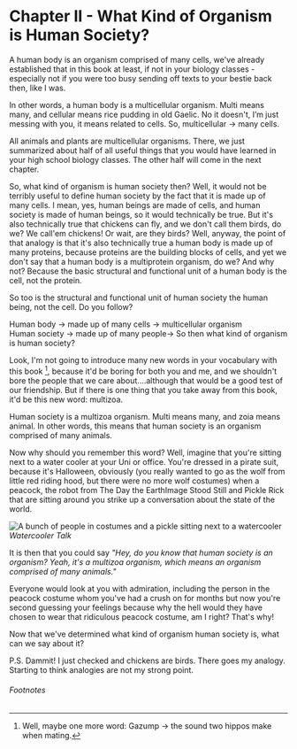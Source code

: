 
# Chapter II - What Kind of Organism is Human Society?

A human body is an organism comprised of many cells, we've already established that in this book at least, if not in your biology classes - especially not if you were too busy sending off texts to your bestie back then, like I was.

In other words, a human body is a multicellular organism. Multi means many, and cellular means rice pudding in old Gaelic. No it doesn't, I’m just messing with you, it means related to cells. So, multicellular -> many cells.

All animals and plants are multicellular organisms. There, we just summarized about half of all useful things that you would have learned in your high school biology classes. The other half will come in the next chapter.

So, what kind of organism is human society then? Well, it would not be terribly useful to define human society by the fact that it is made up of many cells. I mean, yes, human beings are made of cells, and human society is made of human beings, so it would technically be true. But it's also technically true that chickens can fly, and we don't call them birds, do we? We call'em chickens! Or wait, are they birds? Well, anyway, the point of that analogy is that it's also technically true a human body is made up of many proteins, because proteins are the building blocks of cells, and yet we don't say that a human body is a multiprotein organism, do we? And why not? Because the basic structural and functional unit of a human body is the cell, not the protein.

So too is the structural and functional unit of human society the human being, not the cell. Do you follow?

Human body -> made up of many cells -> multicellular organism \
Human society -> made up of many people-> So then what kind of organism is human society?

Look, I'm not going to introduce many new words in your vocabulary with this book [^1], because it'd be boring for both you and me, and we shouldn't bore the people that we care about....although that would be a good test of our friendship. But if there is one thing that you take away from this book, it'd be this new word: multizoa.

Human society is a multizoa organism. Multi means many, and zoia means animal. In other words, this means that human society is an organism comprised of many animals.

Now why should you remember this word? Well, imagine that you're sitting next to a water cooler at your Uni or office. You're dressed in a pirate suit, because it's Halloween, obviously (you really wanted to go as the wolf from little red riding hood, but there were no more wolf costumes) when a peacock, the robot from The Day the EarthImage Stood Still and Pickle Rick that are sitting around you strike up a conversation about the state of the world.

![A bunch of people in costumes and a pickle sitting next to a watercooler](../../public/images/understanding-our-whole/chapter-2/watercooler-talk.jpg)
<span style={imgDescStyle}><em>Watercooler Talk</em></span>

It is then that you could say *"Hey, do you know that human society is an organism? Yeah, it's a multizoa organism, which means an organism comprised of many animals."*

Everyone would look at you with admiration, including the person in the peacock costume whom you've had a crush on for months but now you're second guessing your feelings because why the hell would they have chosen to wear that ridiculous peacock costume, am I right? That's why!

Now that we've determined what kind of organism human society is, what can we say about it?

P.S. Dammit! I just checked and chickens are birds. There goes my analogy. Starting to think analogies are not my strong point.

###### Footnotes

[^1]: Well, maybe one more word: Gazump -> the sound two hippos make when mating.